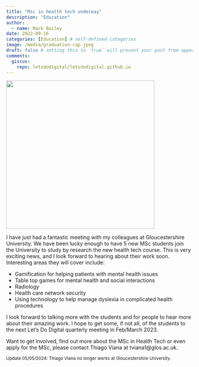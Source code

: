```yaml
---
title: "Msc in health tech underway"
description: "Education"
author:
  - name: Mark Bailey
date: 2022-09-16
categories: [Education] # self-defined categories
image: /media/graduation-cap.jpeg
draft: false # setting this to `true` will prevent your post from appearing on your listing page until you're ready!
comments:
  giscus:
    repo: letsdodigital/letsdodigital.github.io
---
```


![](/media/graduation-cap.jpeg){height=400px fig-align="center" fig-alt="Someone holding a graduation cap"}

I have just had a fantastic meeting with my colleagues at Gloucestershire University. We have been lucky enough to have 5 new MSc students join the University to study by research the new health tech course. This is very exciting news, and I look forward to hearing about their work soon. Interesting areas they will cover include:

- Gamification for helping patients with mental health issues
- Table top games for mental health and social interactions
- Radiology
- Health care network security
- Using technology to help manage dyslexia in complicated health procedures

I look forward to talking more with the students and for people to hear more about their amazing work. I hope to get some, if not all, of the students to the next Let’s Do Digital quarterly meeting in Feb/March 2023.

Want to get involved, find out more about the MSc in Health Tech or even apply for the MSc, please contact Thiago Viana at tviana1@glos.ac.uk.

<small>Update 05/05/2024: Thiago Viana no longer works at Gloucestershire University.</small>
